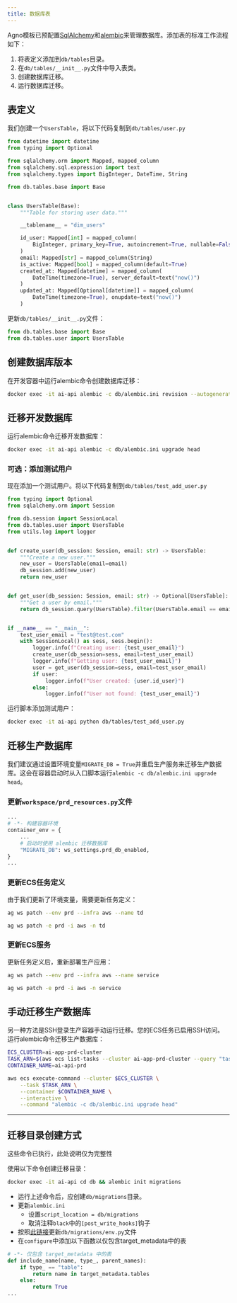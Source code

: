 ```yaml
---
title: 数据库表
---
```

Agno模板已预配置[SqlAlchemy](https://www.sqlalchemy.org/)和[alembic](https://alembic.sqlalchemy.org/en/latest/)来管理数据库。添加表的标准工作流程如下：

1. 将表定义添加到`db/tables`目录。
2. 在`db/tables/__init__.py`文件中导入表类。
3. 创建数据库迁移。
4. 运行数据库迁移。

## 表定义

我们创建一个`UsersTable`，将以下代码复制到`db/tables/user.py`

```python db/tables/user.py
from datetime import datetime
from typing import Optional

from sqlalchemy.orm import Mapped, mapped_column
from sqlalchemy.sql.expression import text
from sqlalchemy.types import BigInteger, DateTime, String

from db.tables.base import Base


class UsersTable(Base):
    """Table for storing user data."""

    __tablename__ = "dim_users"

    id_user: Mapped[int] = mapped_column(
        BigInteger, primary_key=True, autoincrement=True, nullable=False, index=True
    )
    email: Mapped[str] = mapped_column(String)
    is_active: Mapped[bool] = mapped_column(default=True)
    created_at: Mapped[datetime] = mapped_column(
        DateTime(timezone=True), server_default=text("now()")
    )
    updated_at: Mapped[Optional[datetime]] = mapped_column(
        DateTime(timezone=True), onupdate=text("now()")
    )
```

更新`db/tables/__init__.py`文件：

```python db/tables/__init__.py
from db.tables.base import Base
from db.tables.user import UsersTable
```

## 创建数据库版本

在开发容器中运行alembic命令创建数据库迁移：

```bash
docker exec -it ai-api alembic -c db/alembic.ini revision --autogenerate -m "Initialize DB"
```

## 迁移开发数据库

运行alembic命令迁移开发数据库：

```bash
docker exec -it ai-api alembic -c db/alembic.ini upgrade head
```

### 可选：添加测试用户

现在添加一个测试用户。将以下代码复制到`db/tables/test_add_user.py`

```python db/tables/test_add_user.py
from typing import Optional
from sqlalchemy.orm import Session

from db.session import SessionLocal
from db.tables.user import UsersTable
from utils.log import logger


def create_user(db_session: Session, email: str) -> UsersTable:
    """Create a new user."""
    new_user = UsersTable(email=email)
    db_session.add(new_user)
    return new_user


def get_user(db_session: Session, email: str) -> Optional[UsersTable]:
    """Get a user by email."""
    return db_session.query(UsersTable).filter(UsersTable.email == email).first()


if __name__ == "__main__":
    test_user_email = "test@test.com"
    with SessionLocal() as sess, sess.begin():
        logger.info(f"Creating user: {test_user_email}")
        create_user(db_session=sess, email=test_user_email)
        logger.info(f"Getting user: {test_user_email}")
        user = get_user(db_session=sess, email=test_user_email)
        if user:
            logger.info(f"User created: {user.id_user}")
        else:
            logger.info(f"User not found: {test_user_email}")

```

运行脚本添加测试用户：

```bash
docker exec -it ai-api python db/tables/test_add_user.py
```

## 迁移生产数据库

我们建议通过设置环境变量`MIGRATE_DB = True`并重启生产服务来迁移生产数据库。这会在容器启动时从入口脚本运行`alembic -c db/alembic.ini upgrade head`。

### 更新`workspace/prd_resources.py`文件

```python workspace/prd_resources.py
...
# -*- 构建容器环境
container_env = {
    ...
    # 启动时使用 alembic 迁移数据库
    "MIGRATE_DB": ws_settings.prd_db_enabled,
}
...
```

### 更新ECS任务定义

由于我们更新了环境变量，需要更新任务定义：

<CodeGroup>

```bash 终端
ag ws patch --env prd --infra aws --name td
```

```bash 速记
ag ws patch -e prd -i aws -n td
```

</CodeGroup>

### 更新ECS服务

更新任务定义后，重新部署生产应用：

<CodeGroup>

```bash 终端
ag ws patch --env prd --infra aws --name service
```

```bash 速记
ag ws patch -e prd -i aws -n service
```

</CodeGroup>

## 手动迁移生产数据库

另一种方法是SSH登录生产容器手动运行迁移。您的ECS任务已启用SSH访问。运行alembic命令迁移生产数据库：

```bash
ECS_CLUSTER=ai-app-prd-cluster
TASK_ARN=$(aws ecs list-tasks --cluster ai-app-prd-cluster --query "taskArns[0]" --output text)
CONTAINER_NAME=ai-api-prd

aws ecs execute-command --cluster $ECS_CLUSTER \
    --task $TASK_ARN \
    --container $CONTAINER_NAME \
    --interactive \
    --command "alembic -c db/alembic.ini upgrade head"
```

---
## 迁移目录创建方式

<Note>

这些命令已执行，此处说明仅为完整性

</Note>

使用以下命令创建迁移目录：

```bash
docker exec -it ai-api cd db && alembic init migrations
```

- 运行上述命令后，应创建`db/migrations`目录。
- 更新`alembic.ini`
  - 设置`script_location = db/migrations`
  - 取消注释`black`中的`[post_write_hooks]`钩子
- 按照[此链接](https://alembic.sqlalchemy.org/en/latest/autogenerate.html)更新`db/migrations/env.py`文件
- 在`configure`中添加以下函数以仅包含target_metadata中的表

```python db/migrations/env.py
# -*- 仅包含 target_metadata 中的表
def include_name(name, type_, parent_names):
    if type_ == "table":
        return name in target_metadata.tables
    else:
        return True
...
```